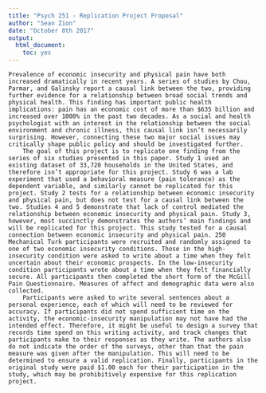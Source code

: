 ```yaml
---
title: "Psych 251 - Replication Project Proposal"
author: "Sean Zion"
date: "October 8th 2017"
output:
  html_document:
    toc: yes
---
```



    Prevalence of economic insecurity and physical pain have both increased dramatically in recent years. A series of studies by Chou, Parmar, and Galinsky report a causal link between the two, providing further evidence for a relationship between broad social trends and physical health. This finding has important public health implications: pain has an economic cost of more than $635 billion and increased over 1000% in the past two decades. As a social and health psychologist with an interest in the relationship between the social environment and chronic illness, this causal link isn’t necessarily surprising. However, connecting these two major social issues may critically shape public policy and should be investigated further. 
        The goal of this project is to replicate one finding from the series of six studies presented in this paper. Study 1 used an existing dataset of 33,720 households in the United States, and therefore isn’t appropriate for this project. Study 6 was a lab experiment that used a behavioral measure (pain tolerance) as the dependent variable, and similarly cannot be replicated for this project. Study 2 tests for a relationship between economic insecurity and physical pain, but does not test for a causal link between the two. Studies 4 and 5 demonstrate that lack of control mediated the relationship between economic insecurity and physical pain. Study 3, however, most succinctly demonstrates the authors’ main findings and will be replicated for this project. This study tested for a causal connection between economic insecurity and physical pain. 250 Mechanical Turk participants were recruited and randomly assigned to one of two economic insecurity conditions. Those in the high-insecurity condition were asked to write about a time when they felt uncertain about their economic prospects. In the low-insecurity condition participants wrote about a time when they felt financially secure. All participants then completed the short form of the McGill Pain Questionnaire. Measures of affect and demographic data were also collected. 
        Participants were asked to write several sentences about a personal experience, each of which will need to be reviewed for accuracy. If participants did not spend sufficient time on the activity, the economic-insecurity manipulation may not have had the intended effect. Therefore, it might be useful to design a survey that records time spend on this writing activity, and track changes that participants make to their responses as they write. The authors also do not indicate the order of the surveys, other than that the pain measure was given after the manipulation. This will need to be determined to ensure a valid replication. Finally, participants in the original study were paid $1.00 each for their participation in the study, which may be prohibitively expensive for this replication project.



